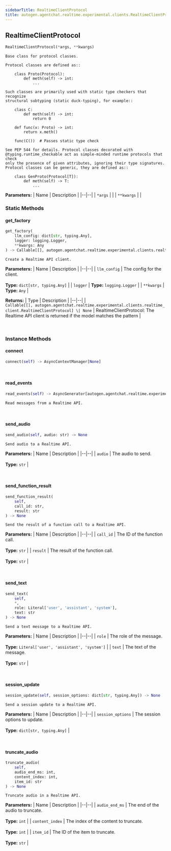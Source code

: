 ```yaml
---
sidebarTitle: RealtimeClientProtocol
title: autogen.agentchat.realtime.experimental.clients.RealtimeClientProtocol
---
```

<h2 id="autogen.agentchat.realtime.experimental.clients.RealtimeClientProtocol" class="doc doc-heading">
    <code class="doc-symbol doc-symbol-heading doc-symbol-class"></code>
    <span class="doc doc-object-name doc-class-name">RealtimeClientProtocol</span>
</h2>

```python
RealtimeClientProtocol(*args, **kwargs)
```

    Base class for protocol classes.
    
    Protocol classes are defined as::
    
        class Proto(Protocol):
            def meth(self) -> int:
                ...
    
    Such classes are primarily used with static type checkers that recognize
    structural subtyping (static duck-typing), for example::
    
        class C:
            def meth(self) -> int:
                return 0
    
        def func(x: Proto) -> int:
            return x.meth()
    
        func(C())  # Passes static type check
    
    See PEP 544 for details. Protocol classes decorated with
    @typing.runtime_checkable act as simple-minded runtime protocols that check
    only the presence of given attributes, ignoring their type signatures.
    Protocol classes can be generic, they are defined as::
    
        class GenProto(Protocol[T]):
            def meth(self) -> T:
                ...

<b>Parameters:</b>
| Name | Description |
|--|--|
| `*args` |  |
| `**kwargs` |  |

### Static Methods

<code class="doc-symbol doc-symbol-heading doc-symbol-method"></code>
#### get_factory

```python
get_factory(
    llm_config: dict[str, typing.Any],
    logger: logging.Logger,
    **kwargs: Any
) -> Callable[[], autogen.agentchat.realtime.experimental.clients.realtime_client.RealtimeClientProtocol] | None
```

    Create a Realtime API client.

<b>Parameters:</b>
| Name | Description |
|--|--|
| `llm_config` | The config for the client.<br/><br/>**Type:** `dict[str, typing.Any]` |
| `logger` | **Type:** `logging.Logger` |
| `**kwargs` | **Type:** `Any` |

<b>Returns:</b>
| Type | Description |
|--|--|
| `Callable[[], autogen.agentchat.realtime.experimental.clients.realtime_client.RealtimeClientProtocol] \| None` | RealtimeClientProtocol: The Realtime API client is returned if the model matches the pattern |

<br />

### Instance Methods

<code class="doc-symbol doc-symbol-heading doc-symbol-method"></code>
#### connect

```python
connect(self) -> AsyncContextManager[None]
```

    

<br />

<code class="doc-symbol doc-symbol-heading doc-symbol-method"></code>
#### read_events

```python
read_events(self) -> AsyncGenerator[autogen.agentchat.realtime.experimental.realtime_events.RealtimeEvent, None]
```

    Read messages from a Realtime API.

<br />

<code class="doc-symbol doc-symbol-heading doc-symbol-method"></code>
#### send_audio

```python
send_audio(self, audio: str) -> None
```

    Send audio to a Realtime API.

<b>Parameters:</b>
| Name | Description |
|--|--|
| `audio` | The audio to send.<br/><br/>**Type:** `str` |

<br />

<code class="doc-symbol doc-symbol-heading doc-symbol-method"></code>
#### send_function_result

```python
send_function_result(
    self,
    call_id: str,
    result: str
) -> None
```

    Send the result of a function call to a Realtime API.

<b>Parameters:</b>
| Name | Description |
|--|--|
| `call_id` | The ID of the function call.<br/><br/>**Type:** `str` |
| `result` | The result of the function call.<br/><br/>**Type:** `str` |

<br />

<code class="doc-symbol doc-symbol-heading doc-symbol-method"></code>
#### send_text

```python
send_text(
    self,
    *,
    role: Literal['user', 'assistant', 'system'],
    text: str
) -> None
```

    Send a text message to a Realtime API.

<b>Parameters:</b>
| Name | Description |
|--|--|
| `role` | The role of the message.<br/><br/>**Type:** `Literal['user', 'assistant', 'system']` |
| `text` | The text of the message.<br/><br/>**Type:** `str` |

<br />

<code class="doc-symbol doc-symbol-heading doc-symbol-method"></code>
#### session_update

```python
session_update(self, session_options: dict[str, typing.Any]) -> None
```

    Send a session update to a Realtime API.

<b>Parameters:</b>
| Name | Description |
|--|--|
| `session_options` | The session options to update.<br/><br/>**Type:** `dict[str, typing.Any]` |

<br />

<code class="doc-symbol doc-symbol-heading doc-symbol-method"></code>
#### truncate_audio

```python
truncate_audio(
    self,
    audio_end_ms: int,
    content_index: int,
    item_id: str
) -> None
```

    Truncate audio in a Realtime API.

<b>Parameters:</b>
| Name | Description |
|--|--|
| `audio_end_ms` | The end of the audio to truncate.<br/><br/>**Type:** `int` |
| `content_index` | The index of the content to truncate.<br/><br/>**Type:** `int` |
| `item_id` | The ID of the item to truncate.<br/><br/>**Type:** `str` |

<br />